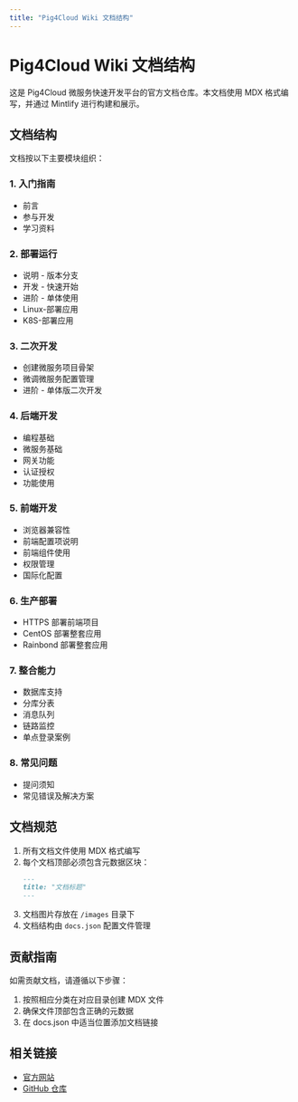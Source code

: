 ```yaml
---
title: "Pig4Cloud Wiki 文档结构"
---
```


# Pig4Cloud Wiki 文档结构

这是 Pig4Cloud 微服务快速开发平台的官方文档仓库。本文档使用 MDX 格式编写，并通过 Mintlify 进行构建和展示。

## 文档结构

文档按以下主要模块组织：

### 1. 入门指南
- 前言
- 参与开发
- 学习资料

### 2. 部署运行
- 说明 - 版本分支
- 开发 - 快速开始
- 进阶 - 单体使用
- Linux-部署应用
- K8S-部署应用

### 3. 二次开发
- 创建微服务项目骨架
- 微调微服务配置管理
- 进阶 - 单体版二次开发

### 4. 后端开发
- 编程基础
- 微服务基础
- 网关功能
- 认证授权
- 功能使用

### 5. 前端开发
- 浏览器兼容性
- 前端配置项说明
- 前端组件使用
- 权限管理
- 国际化配置

### 6. 生产部署
- HTTPS 部署前端项目
- CentOS 部署整套应用
- Rainbond 部署整套应用

### 7. 整合能力
- 数据库支持
- 分库分表
- 消息队列
- 链路监控
- 单点登录案例

### 8. 常见问题
- 提问须知
- 常见错误及解决方案

## 文档规范

1. 所有文档文件使用 MDX 格式编写
2. 每个文档顶部必须包含元数据区块：
   ```md
   ---
   title: "文档标题"
   ---
   ```
3. 文档图片存放在 `/images` 目录下
4. 文档结构由 `docs.json` 配置文件管理

## 贡献指南

如需贡献文档，请遵循以下步骤：
1. 按照相应分类在对应目录创建 MDX 文件
2. 确保文件顶部包含正确的元数据
3. 在 docs.json 中适当位置添加文档链接

## 相关链接

- [官方网站](https://pig4cloud.com)
- [GitHub 仓库](https://github.com/pig-mesh)
